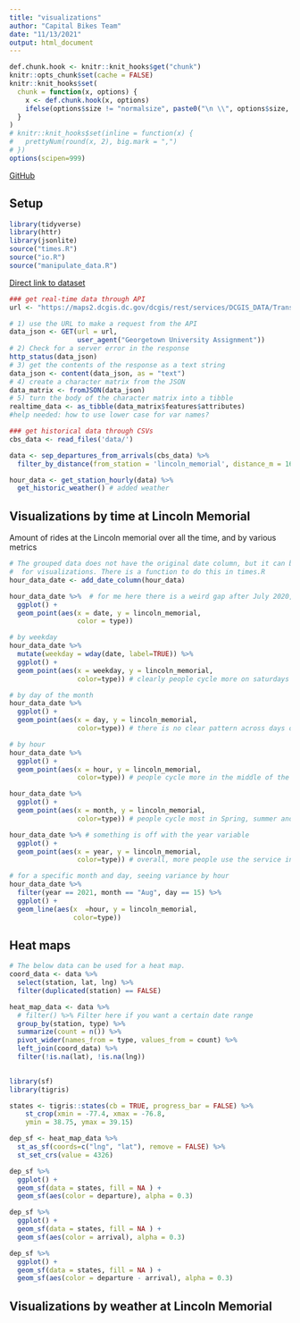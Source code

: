 ```yaml
---
title: "visualizations"
author: "Capital Bikes Team"
date: "11/13/2021"
output: html_document
---
```


```r
def.chunk.hook <- knitr::knit_hooks$get("chunk")
knitr::opts_chunk$set(cache = FALSE)
knitr::knit_hooks$set(
  chunk = function(x, options) {
    x <- def.chunk.hook(x, options)
    ifelse(options$size != "normalsize", paste0("\n \\", options$size, "\n\n", x, "\n\n \\normalsize"), x)
  }
)
# knitr::knit_hooks$set(inline = function(x) {
#   prettyNum(round(x, 2), big.mark = ",")
# })
options(scipen=999)
```


\begin{center}
\Huge{PPOL 670 | Final Project}

\Huge{Visualizations}
\end{center}

\vspace{0.1in}

[GitHub](https://github.com/elenabagnera/CapitalBikesProject)

## Setup
```r
library(tidyverse)
library(httr)
library(jsonlite)
source("times.R")
source("io.R")
source("manipulate_data.R")
```


[Direct link to dataset](https://s3.amazonaws.com/capitalbikeshare-data/202108-capitalbikeshare-tripdata.zip)


```r

### get real-time data through API
url <- "https://maps2.dcgis.dc.gov/dcgis/rest/services/DCGIS_DATA/Transportation_WebMercator/MapServer/5/query?where=1%3D1&outFields=*&outSR=4326&f=json"

# 1) use the URL to make a request from the API
data_json <- GET(url = url,
                 user_agent("Georgetown University Assignment"))
# 2) Check for a server error in the response
http_status(data_json)
# 3) get the contents of the response as a text string
data_json <- content(data_json, as = "text")
# 4) create a character matrix from the JSON
data_matrix <- fromJSON(data_json)
# 5) turn the body of the character matrix into a tibble
realtime_data <- as_tibble(data_matrix$features$attributes)
#help needed: how to use lower case for var names?

### get historical data through CSVs
cbs_data <- read_files('data/')

data <- sep_departures_from_arrivals(cbs_data) %>%
  filter_by_distance(from_station = 'lincoln_memorial', distance_m = 1600) # added filtering

hour_data <- get_station_hourly(data) %>% 
  get_historic_weather() # added weather

```

## Visualizations by time at Lincoln Memorial

Amount of rides at the Lincoln memorial over all the time, and by various metrics

```r
# The grouped data does not have the original date column, but it can be nice
#  for visualizations. There is a function to do this in times.R
hour_data_date <- add_date_column(hour_data)

hour_data_date %>%  # for me here there is a weird gap after July 2020, not sure why?
  ggplot() +
  geom_point(aes(x = date, y = lincoln_memorial,
                 color = type))
```

```r
# by weekday
hour_data_date %>% 
  mutate(weekday = wday(date, label=TRUE)) %>% 
  ggplot() +
  geom_point(aes(x = weekday, y = lincoln_memorial,
                 color=type)) # clearly people cycle more on saturdays and sundays

# by day of the month
hour_data_date %>% 
  ggplot() +
  geom_point(aes(x = day, y = lincoln_memorial,
                 color=type)) # there is no clear pattern across days of the month - aka probably not a good predictor


```

```r

# by hour
hour_data_date %>% 
  ggplot() +
  geom_point(aes(x = hour, y = lincoln_memorial,
                 color=type)) # people cycle more in the middle of the day, like between 1 and 7PM

```

```r

hour_data_date %>% 
  ggplot() +
  geom_point(aes(x = month, y = lincoln_memorial,
                 color=type)) # people cycle most in Spring, summer and fall. SUprised that there is no big spike in summer months

```
```r

hour_data_date %>% # something is off with the year variable
  ggplot() +
  geom_point(aes(x = year, y = lincoln_memorial,
                 color=type)) # overall, more people use the service in 2021 than in 2020

```

```r

# for a specific month and day, seeing variance by hour
hour_data_date %>% 
  filter(year == 2021, month == "Aug", day == 15) %>% 
  ggplot() +
  geom_line(aes(x  =hour, y = lincoln_memorial,
                color=type))

```

## Heat maps

```r
# The below data can be used for a heat map.
coord_data <- data %>% 
  select(station, lat, lng) %>% 
  filter(duplicated(station) == FALSE)

heat_map_data <- data %>% 
  # filter() %>% Filter here if you want a certain date range
  group_by(station, type) %>% 
  summarize(count = n()) %>% 
  pivot_wider(names_from = type, values_from = count) %>% 
  left_join(coord_data) %>% 
  filter(!is.na(lat), !is.na(lng))
  

library(sf)
library(tigris)

states <- tigris::states(cb = TRUE, progress_bar = FALSE) %>% 
    st_crop(xmin = -77.4, xmax = -76.8,
    ymin = 38.75, ymax = 39.15)

dep_sf <- heat_map_data %>% 
  st_as_sf(coords=c("lng", "lat"), remove = FALSE) %>% 
  st_set_crs(value = 4326)

dep_sf %>% 
  ggplot() + 
  geom_sf(data = states, fill = NA ) +
  geom_sf(aes(color = departure), alpha = 0.3)

dep_sf %>% 
  ggplot() + 
  geom_sf(data = states, fill = NA ) +
  geom_sf(aes(color = arrival), alpha = 0.3)

dep_sf %>% 
  ggplot() + 
  geom_sf(data = states, fill = NA ) +
  geom_sf(aes(color = departure - arrival), alpha = 0.3)
```


## Visualizations by weather at Lincoln Memorial

```r



```